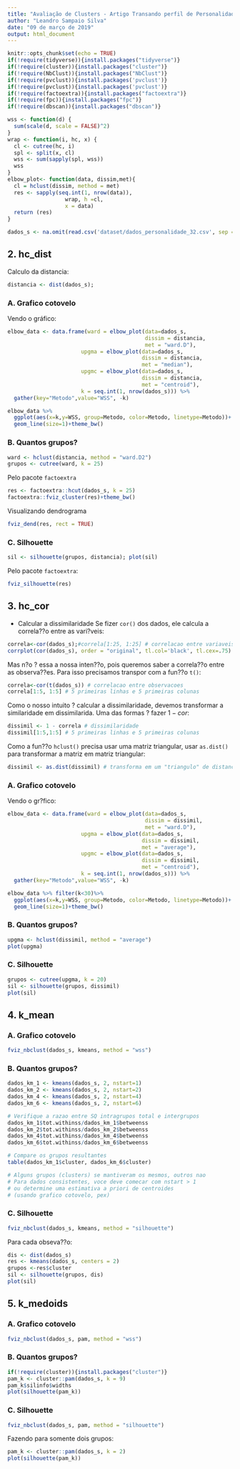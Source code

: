 ```yaml
---
title: "Avaliação de Clusters - Artigo Transando perfil de Personalidade"
author: "Leandro Sampaio Silva"
date: "09 de março de 2019"
output: html_document
---
```


```r
knitr::opts_chunk$set(echo = TRUE)
if(!require(tidyverse)){install.packages("tidyverse")}
if(!require(cluster)){install.packages("cluster")}
if(!require(NbClust)){install.packages("NbClust")}
if(!require(pvclust)){install.packages('pvclust')}
if(!require(pvclust)){install.packages('pvclust')}
if(!require(factoextra)){install.packages("factoextra")}
if(!require(fpc)){install.packages("fpc")}
if(!require(dbscan)){install.packages("dbscan")}
```


```r
wss <- function(d) {
  sum(scale(d, scale = FALSE)^2)
}
wrap <- function(i, hc, x) {
  cl <- cutree(hc, i)
  spl <- split(x, cl)
  wss <- sum(sapply(spl, wss))
  wss
}
elbow_plot<- function(data, dissim,met){
  cl = hclust(dissim, method = met)  
  res <- sapply(seq.int(1, nrow(data)), 
                  wrap, h =cl, 
                  x = data)
  return (res)
}
```

```r
dados_s <- na.omit(read.csv('dataset/dados_personalidade_32.csv', sep = ';', dec = ','));
```

## 2. hc_dist
Calculo da distancia:

```r
distancia <- dist(dados_s); 
```

### A. Grafico cotovelo
Vendo o gráfico:

```r
elbow_data <- data.frame(ward = elbow_plot(data=dados_s, 
                                           dissim = distancia, 
                                           met = "ward.D"),
                       upgma = elbow_plot(data=dados_s, 
                                          dissim = distancia, 
                                          met = "median"),
                       upgmc = elbow_plot(data=dados_s, 
                                          dissim = distancia, 
                                          met = "centroid"),
                       k = seq.int(1, nrow(dados_s))) %>%
  gather(key="Metodo",value="WSS", -k)

elbow_data %>%
  ggplot(aes(x=k,y=WSS, group=Metodo, color=Metodo, linetype=Metodo))+
  geom_line(size=1)+theme_bw()
```

### B. Quantos grupos?
```r
ward <- hclust(distancia, method = "ward.D2")
grupos <- cutree(ward, k = 25)
```

Pelo pacote `factoextra`
```r
res <- factoextra::hcut(dados_s, k = 25)
factoextra::fviz_cluster(res)+theme_bw()
```

Visualizando dendrograma
```r
fviz_dend(res, rect = TRUE)
```

### C. Silhouette
```r
sil <- silhouette(grupos, distancia); plot(sil)
```

Pelo pacote `factoextra`:

```r
fviz_silhouette(res)
```

## 3. hc_cor
  * Calcular a dissimilaridade
Se fizer `cor()` dos dados, ele calcula a correla??o entre as vari?veis:
```r
correla<-cor(dados_s);#correla[1:25, 1:25] # correlacao entre variaveis
corrplot(cor(dados_s), order = "original", tl.col='black', tl.cex=.75) 
```

Mas n?o ? essa a nossa inten??o, pois queremos saber a correla??o entre as observa??es. Para isso precisamos transpor com a fun??o `t()`:
```r
correla<-cor(t(dados_s)) # correlacao entre observacoes
correla[1:5, 1:5] # 5 primeiras linhas e 5 primeiras colunas
```

Como o nosso intuito ? calcular a dissimilaridade, devemos transformar a similaridade em dissimilarida. Uma das formas ? fazer $1 - cor$:
```r
dissimil <- 1 - correla # dissimilaridade
dissimil[1:5,1:5] # 5 primeiras linhas e 5 primeiras colunas
```

Como a fun??o `hclust()` precisa usar uma matriz triangular, usar `as.dist()` para transformar a matriz em matriz triangular:
```r
dissimil <- as.dist(dissimil) # transforma em um "triangulo" de distancias
```

### A. Grafico cotovelo
Vendo o gr?fico:
```r
elbow_data <- data.frame(ward = elbow_plot(data=dados_s, 
                                           dissim = dissimil, 
                                           met = "ward.D"),
                       upgma = elbow_plot(data=dados_s, 
                                          dissim = dissimil, 
                                          met = "average"),
                       upgmc = elbow_plot(data=dados_s, 
                                          dissim = dissimil, 
                                          met = "centroid"),
                       k = seq.int(1, nrow(dados_s))) %>%
  gather(key="Metodo",value="WSS", -k)

elbow_data %>% filter(k<30)%>%
  ggplot(aes(x=k,y=WSS, group=Metodo, color=Metodo, linetype=Metodo))+
  geom_line(size=1)+theme_bw()
```


### B. Quantos grupos?

```r
upgma <- hclust(dissimil, method = "average")
plot(upgma)
```


### C. Silhouette

```r
grupos <- cutree(upgma, k = 20)
sil <- silhouette(grupos, dissimil)
plot(sil)
```

## 4. k_mean
### A. Grafico cotovelo
```r
fviz_nbclust(dados_s, kmeans, method = "wss")
```


### B. Quantos grupos?
```r
dados_km_1 <- kmeans(dados_s, 2, nstart=1)
dados_km_2 <- kmeans(dados_s, 2, nstart=2)
dados_km_4 <- kmeans(dados_s, 2, nstart=4)
dados_km_6 <- kmeans(dados_s, 2, nstart=6)

# Verifique a razao entre SQ intragrupos total e intergrupos
dados_km_1$tot.withinss/dados_km_1$betweenss
dados_km_2$tot.withinss/dados_km_2$betweenss
dados_km_4$tot.withinss/dados_km_4$betweenss
dados_km_6$tot.withinss/dados_km_6$betweenss

# Compare os grupos resultantes
table(dados_km_1$cluster, dados_km_6$cluster)

# Alguns grupos (clusters) se mantiveram os mesmos, outros nao
# Para dados consistentes, voce deve comecar com nstart > 1 
# ou determine uma estimativa a priori de centroides 
# (usando grafico cotovelo, pex)
```

### C. Silhouette

```r
fviz_nbclust(dados_s, kmeans, method = "silhouette")
```

Para cada obseva??o:

```r
dis <- dist(dados_s)
res <- kmeans(dados_s, centers = 2)
grupos <-res$cluster
sil <- silhouette(grupos, dis)
plot(sil)
```


## 5. k_medoids

### A. Grafico cotovelo

```r
fviz_nbclust(dados_s, pam, method = "wss")
```

### B. Quantos grupos?

```r
if(!require(cluster)){install.packages("cluster")}
pam_k <- cluster::pam(dados_s, k = 9)
pam_k$silinfo$widths
plot(silhouette(pam_k))
```

### C. Silhouette

```r
fviz_nbclust(dados_s, pam, method = "silhouette")
```

Fazendo para somente dois grupos:

```r
pam_k <- cluster::pam(dados_s, k = 2)
plot(silhouette(pam_k))
```